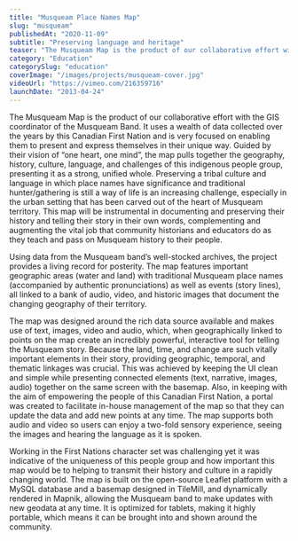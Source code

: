 ```yaml
---
title: "Musqueam Place Names Map"
slug: "musqueam"
publishedAt: "2020-11-09"
subtitle: "Preserving language and heritage"
teaser: "The Musqueam Map is the product of our collaborative effort with the GIS coordinator of the Musqueam Band."
category: "Education"
categorySlug: "education"
coverImage: "/images/projects/musqueam-cover.jpg"
videoUrl: "https://vimeo.com/216359716"
launchDate: "2013-04-24"
---
```


The Musqueam Map is the product of our collaborative effort with the GIS coordinator of the Musqueam Band. It uses a wealth of data collected over the years by this Canadian First Nation and is very focused on enabling them to present and express themselves in their unique way. Guided by their vision of “one heart, one mind”, the map pulls together the geography, history, culture, language, and challenges of this indigenous people group, presenting it as a strong, unified whole. Preserving a tribal culture and language in which place names have significance and traditional hunter/gathering is still a way of life is an increasing challenge, especially in the urban setting that has been carved out of the heart of Musqueam territory. This map will be instrumental in documenting and preserving their history and telling their story in their own words, complementing and augmenting the vital job that community historians and educators do as they teach and pass on Musqueam history to their people.

Using data from the Musqueam band’s well-stocked archives, the project provides a living record for posterity. The map features important geographic areas (water and land) with traditional Musqueam place names (accompanied by authentic pronunciations) as well as events (story lines), all linked to a bank of audio, video, and historic images that document the changing geography of their territory.

The map was designed around the rich data source available and makes use of text, images, video and audio, which, when geographically linked to points on the map create an incredibly powerful, interactive tool for telling the Musqueam story. Because the land, time, and change are such vitally important elements in their story, providing geographic, temporal, and thematic linkages was crucial. This was achieved by keeping the UI clean and simple while presenting connected elements (text, narrative, images, audio) together on the same screen with the basemap. Also, in keeping with the aim of empowering the people of this Canadian First Nation, a portal was created to facilitate in-house management of the map so that they can update the data and add new points at any time. The map supports both audio and video so users can enjoy a two-fold sensory experience, seeing the images and hearing the language as it is spoken.

Working in the First Nations character set was challenging yet it was indicative of the uniqueness of this people group and how important this map would be to helping to transmit their history and culture in a rapidly changing world. The map is built on the open-source Leaflet platform with a MySQL database and a basemap designed in TileMill, and dynamically rendered in Mapnik, allowing the Musqueam band to make updates with new geodata at any time. It is optimized for tablets, making it highly portable, which means it can be brought into and shown around the community.
